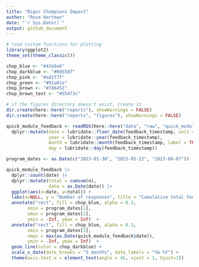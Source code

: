 ```yaml
---
title: "Rigor Champions Impact"
author: "Rose Hartman"
date: "`r Sys.Date()`"
output: github_document
---
```


```r
# load custom functions for plotting
library(ggplot2)
theme_set(theme_classic())

chop_blue <- "#41b6e6"
chop_darkblue <- "#005587"
chop_pink <- "#ed1f7f"
chop_green <- "#91a01e"
chop_brown <- "#786452"
chop_brown_text <- "#55473c"

# if the figures directory doesn't exist, create it
dir.create(here::here("reports"), showWarnings = FALSE)
dir.create(here::here("reports", "figures"), showWarnings = FALSE)
```

```r
quick_module_feedback <- readRDS(here::here("data", "raw", "quick_module_feedback.rds")) |> 
  dplyr::mutate(date = lubridate::floor_date(feedback_timestamp, unit = "days"),
                year = lubridate::year(feedback_timestamp),
                month = lubridate::month(feedback_timestamp, label = TRUE, abbr = TRUE),
                day = lubridate::day(feedback_timestamp))
```

```r
program_dates <- as.Date(c("2023-01-30", "2023-05-22", "2023-08-07"))

quick_module_feedback |> 
  dplyr::count(date) |> 
  dplyr::mutate(total = cumsum(n),
                date = as.Date(date)) |> 
  ggplot(aes(x=date, y=total)) + 
  labs(x=NULL, y = "Number of responses", title = "Cumulative total feedback responses submitted") +
  annotate("rect", fill = chop_blue, alpha = 0.3, 
        xmin = program_dates[1], 
        xmax = program_dates[2],
        ymin = -Inf, ymax = Inf)  + 
  annotate("rect", fill = chop_blue, alpha = 0.3, 
        xmin = program_dates[3], 
        xmax = max(as.Date(quick_module_feedback$date)),
        ymin = -Inf, ymax = Inf)  + 
  geom_line(color = chop_darkblue) + 
  scale_x_date(date_breaks = "3 months", date_labels = "%b %Y") + 
  theme(axis.text.x = element_text(angle = 45, vjust = 1, hjust=1))

```

